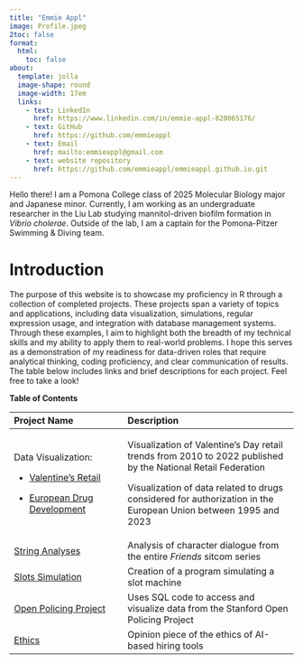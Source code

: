 ```yaml
---
title: "Emmie Appl"
image: Profile.jpeg
2toc: false
format:
  html:
    toc: false
about: 
  template: jolla
  image-shape: round
  image-width: 17em
  links:
    - text: LinkedIn
      href: https://www.linkedin.com/in/emmie-appl-820065176/
    - text: GitHub
      href: https://github.com/emmieappl
    - text: Email
      href: mailto:emmieappl@gmail.com
    - text: website repository
      href: https://github.com/emmieappl/emmieappl.github.io.git
---
```


Hello there! I am a Pomona College class of 2025 Molecular Biology major and Japanese minor. Currently, I am working as an undergraduate researcher in the Liu Lab studying mannitol-driven biofilm formation in *Vibrio cholerae*. Outside of the lab, I am a captain for the Pomona-Pitzer Swimming & Diving team.

# **Introduction**

The purpose of this website is to showcase my proficiency in R through a collection of completed projects. These projects span a variety of topics and applications, including data visualization, simulations, regular expression usage, and integration with database management systems. Through these examples, I aim to highlight both the breadth of my technical skills and my ability to apply them to real-world problems. I hope this serves as a demonstration of my readiness for data-driven roles that require analytical thinking, coding proficiency, and clear communication of results. The table below includes links and brief descriptions for each project. Feel free to take a look!

**Table of Contents**

+---------------------------------------------------------------------------+-----------------------------------------------------------------------------------------------------------------+
| Project Name                                                              | Description                                                                                                     |
+:==========================================================================+:================================================================================================================+
| Data Visualization:                                                       | Visualization of Valentine's Day retail trends from 2010 to 2022 published by the National Retail Federation    |
|                                                                           |                                                                                                                 |
| -   [Valentine's Retail](https://emmieappl.github.io/Valentines.html)     | Visualization of data related to drugs considered for authorization in the European Union between 1995 and 2023 |
|                                                                           |                                                                                                                 |
| -   [European Drug Development](https://emmieappl.github.io/UKdrugs.html) |                                                                                                                 |
+---------------------------------------------------------------------------+-----------------------------------------------------------------------------------------------------------------+
| [String Analyses](https://emmieappl.github.io/StringAnalysis.html)        | Analysis of character dialogue from the entire *Friends* sitcom series                                          |
+---------------------------------------------------------------------------+-----------------------------------------------------------------------------------------------------------------+
| [Slots Simulation](https://emmieappl.github.io/Slots.html)                | Creation of a program simulating a slot machine                                                                 |
+---------------------------------------------------------------------------+-----------------------------------------------------------------------------------------------------------------+
| [Open Policing Project](https://emmieappl.github.io/OpenPolicing.html)    | Uses SQL code to access and visualize data from the Stanford Open Policing Project                              |
+---------------------------------------------------------------------------+-----------------------------------------------------------------------------------------------------------------+
| [Ethics](https://emmieappl.github.io/Ethics.html)                         | Opinion piece of the ethics of AI-based hiring tools                                                            |
+---------------------------------------------------------------------------+-----------------------------------------------------------------------------------------------------------------+

